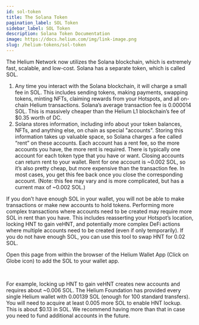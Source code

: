 ```yaml
---
id: sol-token
title: The Solana Token
pagination_label: SOL Token
sidebar_label: SOL Token
description: Solana Token Documentation
image: https://docs.helium.com/img/link-image.png
slug: /helium-tokens/sol-token
---
```



The Helium Network now utilizes the Solana blockchain, which is extremely fast, scalable, and
low-cost. Solana has a separate token, which is called SOL.

1. Any time you interact with the Solana blockchain, it will charge a small fee in SOL. This
   includes sending tokens, making payments, swapping tokens, minting NFTs, claiming rewards from
   your Hotspots, and all on-chain Helium transactions. Solana’s average transaction fee is 0.000014
   SOL. This is massively cheaper than the Helium L1 blockchain’s fee of $0.35 worth of DC.
2. Solana stores information, including info about your token balances, NFTs, and anything else, on
   chain as special "accounts". Storing this information takes up valuable space, so Solana charges a fee called “rent”
   on these accounts. Each account has a rent fee, so the more accounts you have, the more rent is
   required. There is typically one account for each token type that you have or want. Closing
   accounts can return rent to your wallet. Rent for one account is ~0.002 SOL, so it’s also pretty
   cheap, but more expensive than the transaction fee. In most cases, you get this fee back once you
   close the corresponding account. (Note: this fee may vary and is more complicated, but has a
   current max of ~0.002 SOL.)

If you don’t have enough SOL in your wallet, you will not be able to make transactions or make new
accounts to hold tokens. Performing more complex transactions where accounts need to be created
may require more SOL in rent than you have. This includes reasserting your Hotspot’s location,
locking HNT to gain veHNT, and potentially more complex DeFi actions where multiple accounts need to
be created (even if only temporarily). If you do not have enough SOL, you can use this tool to swap
HNT for 0.02 SOL. 

Open this page from within the browser of the Helium Wallet App (Click on Globe icon) to add the SOL to 
your  wallet app. 


<figure className="screensnippet-wrapper"  style={{ padding: '16px' }} >
   <HntToFeeSol />
</figure>
<br />

For example, locking up HNT to gain veHNT creates new accounts and requires about ~0.006 SOL. The
Helium Foundation has provided every single Helium wallet with 0.00139 SOL (enough for 100 standard
transfers). You will need to acquire at least 0.005 more SOL to enable HNT lockup. This is about
$0.13 in SOL. We recommend having more than that in case you need to fund additional accounts in the
future.
